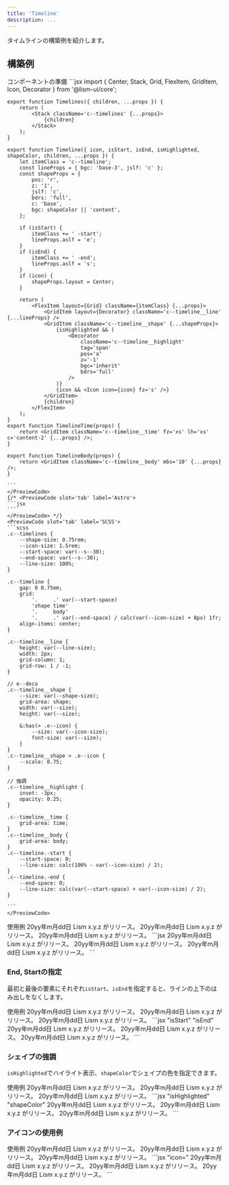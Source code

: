 ```yaml
---
title: 'Timeline'
description: ...
---
```



タイムラインの構築例を紹介します。

## 構築例

<PreviewTitle>コンポーネントの準備</PreviewTitle>
<Preview>
	<PreviewCode slot='tab' label='React'>
	```jsx
	import { Center, Stack, Grid, FlexItem, GridItem, Icon, Decorator } from '@lism-ui/core';

	export function Timelines({ children, ...props }) {
		return (
			<Stack className='c--timelines' {...props}>
				{children}
			</Stack>
		);
	}

	export function Timeline({ icon, isStart, isEnd, isHighlighted, shapeColor, children, ...props }) {
		let itemClass = 'c--timeline';
		const lineProps = { bgc: 'base-3', jslf: 'c' };
		const shapeProps = {
			pos: 'r',
			z: '1',
			jslf: 'c',
			bdrs: 'full',
			c: 'base',
			bgc: shapeColor || 'content',
		};

		if (isStart) {
			itemClass += ' -start';
			lineProps.aslf = 'e';
		}
		if (isEnd) {
			itemClass += ' -end';
			lineProps.aslf = 's';
		}
		if (icon) {
			shapeProps.layout = Center;
		}

		return (
			<FlexItem layout={Grid} className={itemClass} {...props}>
				<GridItem layout={Decorator} className='c--timeline__line' {...lineProps} />
				<GridItem className='c--timeline__shape' {...shapeProps}>
					{isHighlighted && (
						<Decorator
							className='c--timeline__highlight'
							tag='span'
							pos='a'
							z='-1'
							bgc='inherit'
							bdrs='full'
						/>
					)}
					{icon && <Icon icon={icon} fz='s' />}
				</GridItem>
				{children}
			</FlexItem>
		);
	}
	export function TimelineTime(props) {
		return <GridItem className='c--timeline__time' fz='xs' lh='xs' c='content-2' {...props} />;
	}

	export function TimelineBody(props) {
		return <GridItem className='c--timeline__body' mbs='10' {...props} />;
	}

	```
	</PreviewCode>
	{/* <PreviewCode slot='tab' label='Astro'>
	```jsx
	```
	</PreviewCode> */}
	<PreviewCode slot='tab' label='SCSS'>
	```scss
	.c--timelines {
		--shape-size: 0.75rem;
		--icon-size: 1.5rem;
		--start-space: var(--s--30);
		--end-space: var(--s--30);
		--line-size: 100%;
	}

	.c--timeline {
		gap: 0 0.75em;
		grid:
			'.     .' var(--start-space)
			'shape time'
			'.     body'
			'.     .' var(--end-space) / calc(var(--icon-size) + 8px) 1fr;
		align-items: center;
	}

	.c--timeline__line {
		height: var(--line-size);
		width: 2px;
		grid-column: 1;
		grid-row: 1 / -1;
	}

	// e--deco
	.c--timeline__shape {
		--size: var(--shape-size);
		grid-area: shape;
		width: var(--size);
		height: var(--size);

		&:has(> .e--icon) {
			--size: var(--icon-size);
			font-size: var(--size);
		}
	}
	.c--timeline__shape > .e--icon {
		--scale: 0.75;
	}

	// 強調
	.c--timeline__highlight {
		inset: -3px;
		opacity: 0.25;
	}

	.c--timeline__time {
		grid-area: time;
	}
	.c--timeline__body {
		grid-area: body;
	}
	.c--timeline.-start {
		--start-space: 0;
		--line-size: calc(100% - var(--icon-size) / 2);
	}
	.c--timeline.-end {
		--end-space: 0;
		--line-size: calc(var(--start-space) + var(--icon-size) / 2);
	}

	```
	</PreviewCode>
</Preview>


<Preview>
	<PreviewTitle>使用例</PreviewTitle>
	<PreviewArea resize p={30}>
		<Timelines>
			<Timeline>
				<TimelineTime>20yy年m月dd日</TimelineTime>
				<TimelineBody>
					<Text>Lism x.y.z がリリース。</Text>
					<DammyText lang='ja'/>
				</TimelineBody>
			</Timeline>
			<Timeline>
				<TimelineTime>20yy年m月dd日</TimelineTime>
				<TimelineBody>
					<Text>Lism x.y.z がリリース。</Text>
					<DammyText lang='ja'/>
				</TimelineBody>
			</Timeline>
			<Timeline>
				<TimelineTime>20yy年m月dd日</TimelineTime>
				<TimelineBody>
					<Text>Lism x.y.z がリリース。</Text>
					<DammyText lang='ja'/>
				</TimelineBody>
			</Timeline>
		</Timelines>
	</PreviewArea>
	<PreviewCode>
```jsx
<Timelines>
	<Timeline>
		<TimelineTime>20yy年m月dd日</TimelineTime>
		<TimelineBody>
			<Text>Lism x.y.z がリリース。</Text>
			<DammyText lang='ja'/>
		</TimelineBody>
	</Timeline>
	<Timeline>
		<TimelineTime>20yy年m月dd日</TimelineTime>
		<TimelineBody>
			<Text>Lism x.y.z がリリース。</Text>
			<DammyText lang='ja'/>
		</TimelineBody>
	</Timeline>
	<Timeline>
		<TimelineTime>20yy年m月dd日</TimelineTime>
		<TimelineBody>
			<Text>Lism x.y.z がリリース。</Text>
			<DammyText lang='ja'/>
		</TimelineBody>
	</Timeline>
</Timelines>
```
	</PreviewCode>
</Preview>


### End, Startの指定

最初と最後の要素にそれぞれ`isStart`、`isEnd`を指定すると、ラインの上下のはみ出しをなくします。


<Preview>
	<PreviewTitle>使用例</PreviewTitle>
	<PreviewArea resize p={30}>
		<Timelines>
			<Timeline isStart>
				<TimelineTime>20yy年m月dd日</TimelineTime>
				<TimelineBody>
					<Text>Lism x.y.z がリリース。</Text>
					<DammyText lang='ja'/>
				</TimelineBody>
			</Timeline>
			<Timeline>
				<TimelineTime>20yy年m月dd日</TimelineTime>
				<TimelineBody>
					<Text>Lism x.y.z がリリース。</Text>
					<DammyText lang='ja'/>
				</TimelineBody>
			</Timeline>
			<Timeline isEnd>
				<TimelineTime>20yy年m月dd日</TimelineTime>
				<TimelineBody>
					<Text>Lism x.y.z がリリース。</Text>
					<DammyText lang='ja'/>
				</TimelineBody>
			</Timeline>
		</Timelines>
	</PreviewArea>
	<PreviewCode>
```jsx "isStart" "isEnd"
<Timelines>
	<Timeline isStart>
		<TimelineTime>20yy年m月dd日</TimelineTime>
		<TimelineBody>
			<Text>Lism x.y.z がリリース。</Text>
			<DammyText lang='ja'/>
		</TimelineBody>
	</Timeline>
	<Timeline>
		<TimelineTime>20yy年m月dd日</TimelineTime>
		<TimelineBody>
			<Text>Lism x.y.z がリリース。</Text>
			<DammyText lang='ja'/>
		</TimelineBody>
	</Timeline>
	<Timeline isEnd>
		<TimelineTime>20yy年m月dd日</TimelineTime>
		<TimelineBody>
			<Text>Lism x.y.z がリリース。</Text>
			<DammyText lang='ja'/>
		</TimelineBody>
	</Timeline>
</Timelines>
```
	</PreviewCode>
</Preview>


### シェイプの強調

`isHighlighted`でハイライト表示、`shapeColor`でシェイプの色を指定できます。

<Preview>
	<PreviewTitle>使用例</PreviewTitle>
	<PreviewArea resize p={30}>
		<Timelines>
			<Timeline>
				<TimelineTime>20yy年m月dd日</TimelineTime>
				<TimelineBody>
					<Text>Lism x.y.z がリリース。</Text>
					<DammyText lang='ja'/>
				</TimelineBody>
			</Timeline>
			<Timeline isHighlighted shapeColor='red'>
				<TimelineTime>20yy年m月dd日</TimelineTime>
				<TimelineBody>
					<Text>Lism x.y.z がリリース。</Text>
					<DammyText lang='ja'/>
				</TimelineBody>
			</Timeline>
			<Timeline>
				<TimelineTime>20yy年m月dd日</TimelineTime>
				<TimelineBody>
					<Text>Lism x.y.z がリリース。</Text>
					<DammyText lang='ja'/>
				</TimelineBody>
			</Timeline>
		</Timelines>
	</PreviewArea>
	<PreviewCode>
```jsx "isHighlighted" "shapeColor"
<Timelines>
	<Timeline>
		<TimelineTime>20yy年m月dd日</TimelineTime>
		<TimelineBody>
			<Text>Lism x.y.z がリリース。</Text>
			<DammyText lang='ja'/>
		</TimelineBody>
	</Timeline>
	<Timeline isHighlighted shapeColor='red'>
		<TimelineTime>20yy年m月dd日</TimelineTime>
		<TimelineBody>
			<Text>Lism x.y.z がリリース。</Text>
			<DammyText lang='ja'/>
		</TimelineBody>
	</Timeline>
	<Timeline>
		<TimelineTime>20yy年m月dd日</TimelineTime>
		<TimelineBody>
			<Text>Lism x.y.z がリリース。</Text>
			<DammyText lang='ja'/>
		</TimelineBody>
	</Timeline>
</Timelines>
```
	</PreviewCode>
</Preview>



### アイコンの使用例

<Preview>
	<PreviewTitle>使用例</PreviewTitle>
	<PreviewArea resize p={30}>
		<Timelines>
			<Timeline>
				<TimelineTime>20yy年m月dd日</TimelineTime>
				<TimelineBody>
					<Text>Lism x.y.z がリリース。</Text>
					<DammyText lang='ja'/>
				</TimelineBody>
			</Timeline>
			<Timeline>
				<TimelineTime>20yy年m月dd日</TimelineTime>
				<TimelineBody>
					<Text>Lism x.y.z がリリース。</Text>
					<DammyText lang='ja'/>
				</TimelineBody>
			</Timeline>
			<Timeline icon='lism:check' isHighlighted shapeColor='red'>
				<TimelineTime>20yy年m月dd日</TimelineTime>
				<TimelineBody>
					<Text>Lism x.y.z がリリース。</Text>
					<DammyText lang='ja'/>
				</TimelineBody>
			</Timeline>
		</Timelines>
	</PreviewArea>
	<PreviewCode>
	```jsx "icon="
		<Timelines>
			<Timeline>
				<TimelineTime>20yy年m月dd日</TimelineTime>
				<TimelineBody>
					<Text>Lism x.y.z がリリース。</Text>
					<DammyText lang='ja'/>
				</TimelineBody>
			</Timeline>
			<Timeline>
				<TimelineTime>20yy年m月dd日</TimelineTime>
				<TimelineBody>
					<Text>Lism x.y.z がリリース。</Text>
					<DammyText lang='ja'/>
				</TimelineBody>
			</Timeline>
			<Timeline icon='lism:check' isHighlighted shapeColor='red'>
				<TimelineTime>20yy年m月dd日</TimelineTime>
				<TimelineBody>
					<Text>Lism x.y.z がリリース。</Text>
					<DammyText lang='ja'/>
				</TimelineBody>
			</Timeline>
		</Timelines>
	```
	</PreviewCode>
</Preview>
